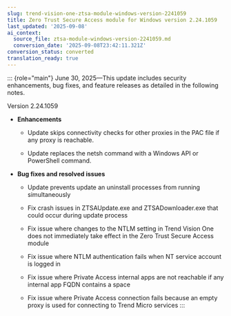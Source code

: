 ```yaml
---
slug: trend-vision-one-ztsa-module-windows-version-2241059
title: Zero Trust Secure Access module for Windows version 2.24.1059
last_updated: '2025-09-08'
ai_context:
  source_file: ztsa-module-windows-version-2241059.md
  conversion_date: '2025-09-08T23:42:11.321Z'
conversion_status: converted
translation_ready: true
---
```


::: {role="main"}
June 30, 2025—This update includes security enhancements, bug fixes, and feature releases as detailed in the following notes.

Version 2.24.1059

- **Enhancements**

  - Update skips connectivity checks for other proxies in the PAC file if any proxy is reachable.

  - Update replaces the netsh command with a Windows API or PowerShell command.

- **Bug fixes and resolved issues**

  - Update prevents update an uninstall processes from running simultaneously

  - Fix crash issues in ZTSAUpdate.exe and ZTSADownloader.exe that could occur during update process

  - Fix issue where changes to the NTLM setting in Trend Vision One does not immediately take effect in the Zero Trust Secure Access module

  - Fix issue where NTLM authentication fails when NT service account is logged in

  - Fix issue where Private Access internal apps are not reachable if any internal app FQDN contains a space

  - Fix issue where Private Access connection fails because an empty proxy is used for connecting to Trend Micro services
:::
